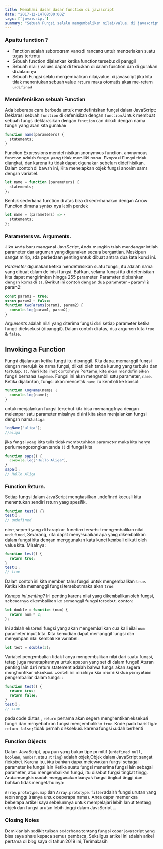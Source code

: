 ```yaml
---
title: Memahami dasar dasar function di javascript
date: "2017-12-14T08:00:00Z"
tags: ["javascript"]
summary: "Sebuah Fungsi selalu mengembalikan nilai/value. di javascript jika kita tidak menentukan sebuah value `return` maka otomatis akan me-return"
---
```




### Apa itu function ?

- Function adalah subprogram yang di rancang untuk mengerjakan suatu tugas tertentu
- Sebuah function dijalankan ketika function tersebut di panggil
- Sebuah nilai / values dapat di teruskan di dalam function dan di gunakan di dalamnya
- Sebuah Fungsi selalu mengembalikan nilai/value. di javascript jika kita tidak menentukan sebuah value `return` maka otomatis akan me-return `undifined`

### Mendefenisikan sebuah Function

Ada beberapa cara berbeda untuk mendefinisikan fungsi dalam JavaScript:
Deklarasi sebuah `function` di defenisikan dengan `function`.Untuk membuat sebuah fungsi deklarasikan dengan `function` dan diikuti dengan nama fungsi yang akan kita gunakan

```js
function name(parameters) {
  statements;
}
```

Function Expressions mendefinisikan anonymous function. anonymous function adalah fungsi yang tidak memiliki nama. Ekspresi Fungsi tidak diangkat, dan karena itu tidak dapat digunakan sebelum didefinisikan. Dalam contoh di bawah ini, Kita menetapkan objek fungsi anonim sama dengan variabel.

```js
let name = function (parameters) {
  statements;
};
```

Bentuk sederhana function di atas bisa di sederhanakan dengan Arrow Function dimana syntax nya lebih pendek

```js
let name = (parameters) => {
  statements;
};
```

### Parameters vs. Arguments.

Jika Anda baru mengenal JavaScript, Anda mungkin telah mendengar istilah parameter dan argumen yang digunakan secara bergantian. Meskipun sangat mirip, ada perbedaan penting untuk dibuat antara dua kata kunci ini.

_Parameter_ digunakan ketika mendefinisikan suatu fungsi, itu adalah nama yang dibuat dalam definisi fungsi. Bahkan, selama fungsi itu di defenisikan kita dapat mengirimkan hingga 255 parameter! Parameter dipisahkan dengan koma di `()`. Berikut ini contoh dengan dua parameter - param1 & param2:

```js
const param1 = true;
const param2 = false;
function twoParams(param1, param2) {
  console.log(param1, param2);
}
```

_Arguments_ adalah nilai yang diterima fungsi dari setiap parameter ketika fungsi dieksekusi (dipanggil). Dalam contoh di atas, dua argumen kita `true` & `false`.

## Invoking a Function

Fungsi dijalankan ketika fungsi itu dipanggil. Kita dapat memanggil fungsi dengan merujuk ke nama fungsi, diikuti oleh tanda kurung yang terbuka dan tertutup: `()`.
Mari kita lihat contohnya
Pertama, kita akan mendefinisikan fungsi bernama `logName`. Fungsi ini akan mengambil satu parameter, `name`. Ketika dijalankan, fungsi akan mencetak `name` itu kembali ke konsol:

```js
function logName(name) {
  console.log(name);
}
```

untuk menjalankan fungsi tersebut kita bisa memanggilnya dengan melempar satu parameter misalnya disini kita akan menjalankan fungsi dengan nama `aliga`

```js
logName("aliga");
//aliga
```

jika fungsi yang kita tulis tidak membutuhkan parameter maka kita hanya perlu mengosongkan tanda `()` di fungsi kita

```js
function sapa() {
  console.log("Hello Aliga");
}
sapa();
// Hello Aliga
```

### Function Return.

Setiap fungsi dalam JavaScript menghasilkan undefined kecuali kita menentukan sendiri return yang spesifik.

```js
function test() {}
test();
// undefined
```

nice, seperti yang di harapkan function tersebut mengembalikan nilai `undifined`,
Sekarang, kita dapat menyesuaikan apa yang dikembalikan dalam fungsi kita dengan menggunakan kata kunci kembali diikuti oleh value kita. Misalnya:

```js
function test() {
  return true;
}
test();
// true
```

Dalam contoh ini kita memberi tahu fungsi untuk mengembalikan `true`. Ketika kita memanggil fungsi tersebut maka akan `true`.

_Kenapa ini penting?_
Ini penting karena nilai yang dikembalikan oleh fungsi, sebenarnya dikembalikan ke pemanggil fungsi tersebut. contoh:

```js
let double = function (num) {
  return num * 2;
};
```

Ini adalah ekspresi fungsi yang akan mengembalikan dua kali nilai `num` parameter input kita. Kita kemudian dapat memanggil fungsi dan menyimpan nilai kembali ke variabel:

```js
let test = double(3);
```

Variabel pengembalian tidak hanya mengembalikan nilai dari suatu fungsi, tetapi juga menetapkannya untuk apapun yang set di dalam fungsi!
Aturan penting lain dari return statement adalah bahwa fungsi akan segera menghentikan eksekusi.
contoh ini misalnya kita memiliki dua pernyataan pengembalian dalam fungsi :

```js
function test() {
  return true;
  return false;
}
test();
// true
```

pada code diatas , `return` pertama akan segera menghentikan eksekusi fungsi dan menyebabkan fungsi mengembalikan `true`. Kode pada baris tiga: `return false;` tidak pernah dieksekusi. karena fungsi sudah berhenti

### Function Objects

Dalam JavaScript, apa pun yang bukan tipe primitif (`undefined`, `null`, `boolean`, `number`, atau `string`) adalah objek,Objek dalam JavaScript sangat fleksibel. Karena itu, kita bahkan dapat melewatkan fungsi sebagai parameter ke fungsi lain
Ketika suatu fungsi menerima fungsi lain sebagai parameter, atau mengembalikan fungsi, itu disebut fungsi tingkat tinggi. Anda mungkin sudah menggunakan banyak fungsi tingkat tinggi dan bahkan tidak mengetahuinya:

`Array.prototype.map` dan `Array.prototype.filter`adalah fungsi urutan yang lebih tinggi (Hanya untuk beberapa nama). Anda dapat memeriksa beberapa artikel saya sebelumnya untuk mempelajari lebih lanjut tentang objek dan fungsi urutan lebih tinggi dalam JavaScript ...

### Closing Notes

Demikianlah sedikit tulisan sederhana tentang fungsi dasar javascript yang bisa saya share kepada semua pembaca, Sekaligus artikel ini adalah arikel pertama di blog saya di tahun 2019 ini, Terimakasih